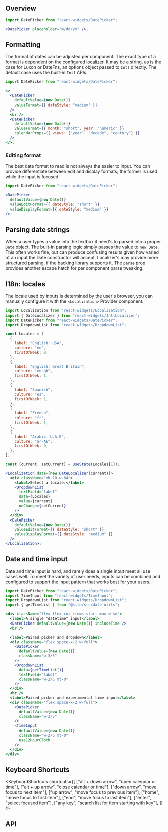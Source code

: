 
## Overview

```jsx live showImports
import DatePicker from "react-widgets/DatePicker";

<DatePicker placeholder="m/dd/yy" />;
```

## Formatting

The format of dates can be adjusted per component. The exact type of a format is
dependent on the configured [localizer](localization). It may be a string, as is the
case for Luxon or DateFns, an options object passed to `Intl` directly. The default
case uses the built-in `Intl` APIs.

```jsx live
import DatePicker from "react-widgets/DatePicker";

<>
  <DatePicker
    defaultValue={new Date()}
    valueFormat={{ dateStyle: "medium" }}
  />
  <br />
  <DatePicker
    defaultValue={new Date()}
    valueFormat={{ month: "short", year: "numeric" }}
    calendarProps={{ views: ["year", "decade", "century"] }}
  />
</>;
```

### Editing format

The best date format to read is not always the easier to input. You can provide differentiate
between edit and display formats; the former is used while the input is focused.

```jsx live
import DatePicker from "react-widgets/DatePicker";

<DatePicker
  defaultValue={new Date()}
  valueEditFormat={{ dateStyle: "short" }}
  valueDisplayFormat={{ dateStyle: "medium" }}
/>;
```

## Parsing date strings

When a user types a value into the textbox it need's to parsed into a proper `Date`
object. The built-in parsing logic simply passes the value to `new Date`. This often
works fine, but can produce confusing results given how varied of an input the Date
constructor will accept. Localizer's may provide more structured parsing,
if the backing library supports it. The `parse` prop provides another escape hatch for per
component parse tweaking.

## I18n: locales

The locale used by inputs is determined by the user's browser, you can manually
configure it with the `<Localization>` Provider component.

```jsx live renderAsComponent
import Localization from "react-widgets/Localization";
import { DateLocalizer } from "react-widgets/IntlLocalizer";
import DatePicker from "react-widgets/DatePicker";
import DropdownList from "react-widgets/DropdownList";

const Locales = [
  {
    label: "English: USA",
    culture: "en",
    firstOfWeek: 0,
  },
  {
    label: "English: Great Britain",
    culture: "en-gb",
    firstOfWeek: 1,
  },
  {
    label: "Spanish",
    culture: "es",
    firstOfWeek: 1,
  },
  {
    label: "French",
    culture: "fr",
    firstOfWeek: 1,
  },
  {
    label: "Arabic: U.A.E",
    culture: "ar-AE",
    firstOfWeek: 0,
  },
];

const [current, setCurrent] = useState(Locales[1]);

<Localization date={new DateLocalizer(current)}>
  <div className="mb-10 w-64">
    <label>Select a locale:</label>
    <DropdownList
      textField="label"
      data={Locales}
      value={current}
      onChange={setCurrent}
    />
  </div>
  <DatePicker
    defaultValue={new Date()}
    valueEditFormat={{ dateStyle: "short" }}
    valueDisplayFormat={{ dateStyle: "medium" }}
  />
</Localization>;
```

## Date and time input

Date and time input is hard, and rarely does a single input meet all use cases
well. To meet the variety of user needs, inputs can be combined and configured to
support the input pattern that works best for your users.

```jsx live
import DatePicker from "react-widgets/DatePicker";
import TimeInput from "react-widgets/TimeInput";
import DropdownList from "react-widgets/DropdownList";
import { getTimeList } from "@site/src/date-utils";

<div className="flex flex-col items-start max-w-sm">
  <label>A single "datetime" input</label>
  <DatePicker defaultValue={new Date()} includeTime />
  <br />

  <label>Paired picker and dropdown</label>
  <div className="flex space-x-2 w-full">
    <DatePicker
      defaultValue={new Date()}
      className="w-3/5"
    />
    <DropdownList
      data={getTimeList()}
      textField="label"
      className="w-2/5 mt-0"
    />
  </div>
  <br />
  <label>Paired picker and experimental time input</label>
  <div className="flex space-x-2 w-full">
    <DatePicker
      defaultValue={new Date()}
      className="w-3/5"
    />
    <TimeInput
      defaultValue={new Date()}
      className="w-2/5 mt-0"
      use12HourClock
    />
  </div>
</div>;
```

## Keyboard Shortcuts

<KeyboardShortcuts
  shortcuts={[
    ["alt + down arrow", "open calendar or time"],
    ["alt + up arrow", "close calendar or time"],
    ["down arrow", "move focus to next item"],
    ["up arrow", "move focus to previous item"],
    ["home", "move focus to first item"],
    ["end", "move focus to last item"],
    ["enter", "select focused item"],
    ["any key", "search list for item starting with key"],
  ]}
/>

## API

<PropsList props={DatePickerMetadata.props} />
